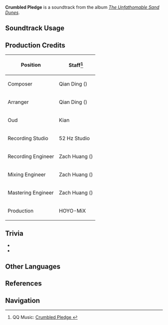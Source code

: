 {{Soundtrack Infobox
|image          = The Unfathomable Sand Dunes.png
|album          = The Unfathomable Sand Dunes
|disc           = 2
|number         = 66
|featured       =
|featured2      =
|featured3      =
|featured_disc  =
|featured_disc2 =
|featured_disc3 =
|youtube_id     = OwKsHmrEZhg
|spotify_id     = 0YmmyPzLVCxHJhVsIj0HqC
|previous       = Past Repast
|next           = Stairway of Neterikhet
}}
'''Crumbled Pledge''' is a soundtrack from the album ''[[The Unfathomable Sand Dunes]]''.

==Soundtrack Usage==
{{Soundtrack Usage
|quest    = 
|location = Hypostyle Desert//ruins;;Abdju Pit//ruins;;Lamb-Devourer Rock//ruins
|domain   = Altar of Mirages;;Fane of Panjvahe;;City of the Deceased;;Red Desert Threshold;;Court of Desolation;;Mysterious Ruins;;Bygone Glories Passed
|eventgameplay = Misty Dungeon/2022-12-09
}}

==Production Credits==
{| class="wikitable"
! Position
! Staff<ref>QQ Music: [https://y.qq.com/n/ryqq/songDetail/001daZGS2saAYS Crumbled Pledge {{zh|沦没的誓愿}}]</ref>
|-
! Composer
| Qian Ding ({{zh|丁谦}})
|-
! Arranger
| Qian Ding ({{zh|丁谦}})
|-
! Oud
| Kian
|-
! Recording Studio
| 52&nbsp;Hz Studio
|-
! Recording Engineer
| Zach Huang ({{zh|黄巍}})
|-
! Mixing Engineer
| Zach Huang ({{zh|黄巍}})
|-
! Mastering Engineer
| Zach Huang ({{zh|黄巍}})
|-
! Production
| HOYO-MiX
|}
<!--
==Gallery==
<gallery>
</gallery>
-->

==Trivia==
* {{Transclude|Reminiscences of Remnants|DeshretRuinsTheme|section=1}}
* {{Transclude|Smoldering Glow|DeshretRuinsLeitmotif1|section=1}}

==Other Languages==
{{Other Languages
|en      = Crumbled Pledge
|zhs     = 沦没的誓愿
|zhs_rm  = Lùnmò de Shìyuàn
|zht     = 淪沒的誓願
|zht_rm  = Lùnmò de Shìyuàn
|zh_tl   = A Perished Vow
|ja      = 沈む誓い
|ja_rm   = Shizumu Chikai
|ja_tl   = 
}}

==References==
{{Reflist}}

==Navigation==
{{Soundtrack Navbox|The Unfathomable Sand Dunes}}